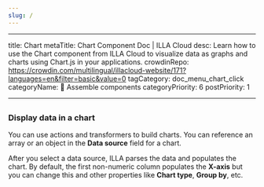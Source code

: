 ```yaml
---
slug: /
---
```


* * *

title: Chart
metaTitle: Chart Component Doc | ILLA Cloud 
desc: Learn how to use the Chart component from ILLA Cloud to visualize data as graphs and charts using Chart.js in your applications.
crowdinRepo: https://crowdin.com/multilingual/illacloud-website/171?languages=en&filter=basic&value=0
tagCategory: doc_menu_chart_click
categoryName: 🧬 Assemble components
categoryPriority: 6
postPriority: 1

* * *

## <h2 hidden>Chart</h2>

### Display data in a chart

You can use actions and transformers to build charts. You can reference an array or an object in the **Data source** field for a chart. 

After you select a data source, ILLA parses the data and populates the chart. By default, the first non-numeric column populates the **X-axis** but you can change this and other properties like **Chart type**, **Group by**, etc.

<img src='https://cdn.illacloud.com/official-website/img/docs/assemble/chart1.png' alt="" />

<img src='https://cdn.illacloud.com/official-website/img/docs/assemble/chart2.png' alt="" />
